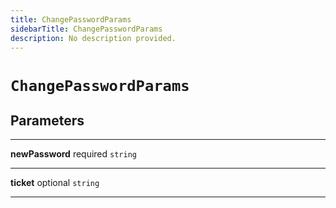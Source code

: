 ```yaml
---
title: ChangePasswordParams
sidebarTitle: ChangePasswordParams
description: No description provided.
---
```


# `ChangePasswordParams`

## Parameters

---

**<span className="parameter-name">newPassword</span>** <span className="optional-status">required</span> <code>string</code>

---

**<span className="parameter-name">ticket</span>** <span className="optional-status">optional</span> <code>string</code>

---

